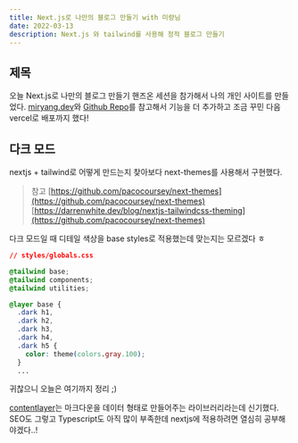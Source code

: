 ```yaml
---
title: Next.js로 나만의 블로그 만들기 with 미량님
date: 2022-03-13
description: Next.js 와 tailwind를 사용해 정적 블로그 만들기
---
```


## 제목

오늘 Next.js로 나만의 블로그 만들기 핸즈온 세션을 참가해서 나의 개인 사이트를 만들었다.
[miryang.dev](https://miryang.dev/blog/build-blog-with-nextjs)와 
[Github Repo](https://github.com/MiryangJung/Build-Own-blog-With-Next.js)를 참고해서 
기능을 더 추가하고 조금 꾸민 다음 vercel로 배포까지 했다!


## 다크 모드

nextjs + tailwind로 어떻게 만드는지 찾아보다 next-themes를 사용해서 구현했다. 

> 참고
[https://github.com/pacocoursey/next-themes](https://github.com/pacocoursey/next-themes)
[https://darrenwhite.dev/blog/nextjs-tailwindcss-theming](https://github.com/pacocoursey/next-themes)

다크 모드일 때 디테일 색상을 base styles로 적용했는데 맞는지는 모르겠다 ㅎ
```css
// styles/globals.css

@tailwind base;
@tailwind components;
@tailwind utilities;

@layer base {
  .dark h1,
  .dark h2,
  .dark h3,
  .dark h4,
  .dark h5 {
    color: theme(colors.gray.100);
  }
  ...
```

귀찮으니 오늘은 여기까지 정리 ;)

[contentlayer](https://github.com/contentlayerdev/contentlayer)는 마크다운을 데이터 형태로 만들어주는 라이브러리라는데 신기했다.
SEO도 그렇고 Typescript도 아직 많이 부족한데 nextjs에 적용하려면 열심히 공부해야겠다..!